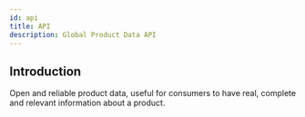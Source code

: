 ```yaml
---
id: api
title: API
description: Global Product Data API
---
```


## Introduction
Open and reliable product data, useful for consumers to have real, complete and relevant information about a product.